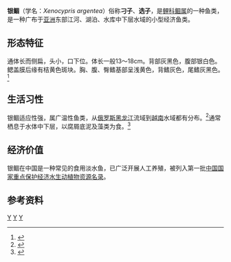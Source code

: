 {{Speciesbox
| image =
| image_caption=
| genus = Xenocypris
| species = argentea
| authority = [[阿尔伯特·甘瑟|Günther]], 1868
}}
'''银鲴'''（学名：''Xenocypris argentea''）俗称'''刁子'''、'''选子'''，是[[鲤科|鲤科]][[鲴属|鲴属]]的一种鱼类，是一种广布于[[亚洲|亚洲]]东部江河、湖泊、水库中下层水域的小型经济鱼类。
==形态特征==
通体长而侧扁，头小，口下位。体长一般13～18cm。背部灰黑色，腹部银白色。鳃盖膜后缘有桔黄色斑块。胸、腹、臀鳍基部呈浅黄色，背鳍灰色，尾鳍灰黑色。<ref>{{cite web |title=银鲴 |url=http://www.zoology.csdb.cn/taxon/%7BEFC54042-03AB-490D-869E-F912FD6255CF%7D |website=中国动物主题数据库 |accessdate=2021-02-05}}</ref>
==生活习性==
银鲴适应性强，属广温性鱼类，从[[俄罗斯|俄罗斯]][[黑龙江|黑龙江]]流域到[[越南|越南]]水域都有分布。<ref>{{FishBase species|genus=Xenocypris |species=argentea |id= |month=2 |year=2021 }}</ref>通常栖息于水体中下层，以腐屑底泥及藻类为食。<ref>{{cite journal |author1=向成化 |title=银鲴的生物学及其养殖技术 |journal=《内陆水产》 |date=2003年 |issue=第五期 |pages=18-19 |doi=10.3969/j.issn.1674-9049.2003.05.017 |url=https://www.ixueshu.com/document/e593e93b446046f340b463f6cc40515a318947a18e7f9386.html |accessdate=2021-02-05}}</ref>
==经济价值==
银鲴在中国是一种常见的食用淡水鱼，已广泛开展人工养殖，被列入第一批[[国家重点保护经济水生动植物资源名录|中国国家重点保护经济水生动植物资源名录]]。

==参考资料==
{{reflist}}
{{Taxonbar|from=Q5639228}}

[[Category:鲴属|Y]]
[[Category:中國魚類|Y]]
[[Category:1856年描述的魚類|Y]]